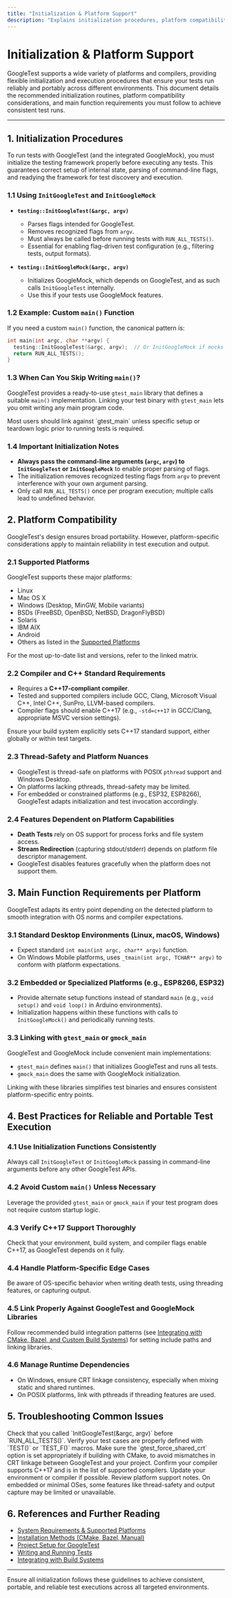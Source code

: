```yaml
---
title: "Initialization & Platform Support"
description: "Explains initialization procedures, platform compatibility, and main function requirements for running tests on different operating systems and compilers. Includes best practices for reliable and portable test execution."
---
```


# Initialization & Platform Support

GoogleTest supports a wide variety of platforms and compilers, providing flexible initialization and execution procedures that ensure your tests run reliably and portably across different environments. This document details the recommended initialization routines, platform compatibility considerations, and main function requirements you must follow to achieve consistent test runs.

---

## 1. Initialization Procedures

To run tests with GoogleTest (and the integrated GoogleMock), you must initialize the testing framework properly before executing any tests. This guarantees correct setup of internal state, parsing of command-line flags, and readying the framework for test discovery and execution.

### 1.1 Using `InitGoogleTest` and `InitGoogleMock`

- **`testing::InitGoogleTest(&argc, argv)`**

  - Parses flags intended for GoogleTest.
  - Removes recognized flags from `argv`.
  - Must always be called before running tests with `RUN_ALL_TESTS()`.
  - Essential for enabling flag-driven test configuration (e.g., filtering tests, output formats).

- **`testing::InitGoogleMock(&argc, argv)`**

  - Initializes GoogleMock, which depends on GoogleTest, and as such calls `InitGoogleTest` internally.
  - Use this if your tests use GoogleMock features.

### 1.2 Example: Custom `main()` Function

If you need a custom `main()` function, the canonical pattern is:

```cpp
int main(int argc, char **argv) {
  testing::InitGoogleTest(&argc, argv);  // Or InitGoogleMock if mocks are used
  return RUN_ALL_TESTS();
}
```

### 1.3 When Can You Skip Writing `main()`?

GoogleTest provides a ready-to-use `gtest_main` library that defines a suitable `main()` implementation. Linking your test binary with `gtest_main` lets you omit writing any main program code.

<Tip>
Most users should link against `gtest_main` unless specific setup or teardown logic prior to running tests is required.
</Tip>

### 1.4 Important Initialization Notes

- **Always pass the command-line arguments (`argc`, `argv`) to `InitGoogleTest` or `InitGoogleMock`** to enable proper parsing of flags.
- The initialization removes recognized testing flags from `argv` to prevent interference with your own argument parsing.
- Only call `RUN_ALL_TESTS()` once per program execution; multiple calls lead to undefined behavior.

## 2. Platform Compatibility

GoogleTest's design ensures broad portability. However, platform-specific considerations apply to maintain reliability in test execution and output.

### 2.1 Supported Platforms

GoogleTest supports these major platforms:

- Linux
- Mac OS X
- Windows (Desktop, MinGW, Mobile variants)
- BSDs (FreeBSD, OpenBSD, NetBSD, DragonFlyBSD)
- Solaris
- IBM AIX
- Android
- Others as listed in the [Supported Platforms](https://github.com/google/oss-policies-info/blob/main/foundational-cxx-support-matrix.md)

For the most up-to-date list and versions, refer to the linked matrix.

### 2.2 Compiler and C++ Standard Requirements

- Requires a **C++17-compliant compiler**.
- Tested and supported compilers include GCC, Clang, Microsoft Visual C++, Intel C++, SunPro, LLVM-based compilers.
- Compiler flags should enable C++17 (e.g., `-std=c++17` in GCC/Clang, appropriate MSVC version settings).

<Tip>
Ensure your build system explicitly sets C++17 standard support, either globally or within test targets.
</Tip>

### 2.3 Thread-Safety and Platform Nuances

- GoogleTest is thread-safe on platforms with POSIX `pthread` support and Windows Desktop.
- On platforms lacking pthreads, thread-safety may be limited.
- For embedded or constrained platforms (e.g., ESP32, ESP8266), GoogleTest adapts initialization and test invocation accordingly.

### 2.4 Features Dependent on Platform Capabilities

- **Death Tests** rely on OS support for process forks and file system access.
- **Stream Redirection** (capturing stdout/stderr) depends on platform file descriptor management.
- GoogleTest disables features gracefully when the platform does not support them.

## 3. Main Function Requirements per Platform

GoogleTest adapts its entry point depending on the detected platform to smooth integration with OS norms and compiler expectations.

### 3.1 Standard Desktop Environments (Linux, macOS, Windows)

- Expect standard `int main(int argc, char** argv)` function.
- On Windows Mobile platforms, uses `_tmain(int argc, TCHAR** argv)` to conform with platform expectations.

### 3.2 Embedded or Specialized Platforms (e.g., ESP8266, ESP32)

- Provide alternate setup functions instead of standard `main` (e.g., `void setup()` and `void loop()` in Arduino environments).
- Initialization happens within these functions with calls to `InitGoogleMock()` and periodically running tests.

### 3.3 Linking with `gtest_main` or `gmock_main`

GoogleTest and GoogleMock include convenient main implementations:

- `gtest_main` defines `main()` that initializes GoogleTest and runs all tests.
- `gmock_main` does the same with GoogleMock initialization.

Linking with these libraries simplifies test binaries and ensures consistent platform-specific entry points.

## 4. Best Practices for Reliable and Portable Test Execution

### 4.1 Use Initialization Functions Consistently

Always call `InitGoogleTest` or `InitGoogleMock` passing in command-line arguments before any other GoogleTest APIs.

### 4.2 Avoid Custom `main()` Unless Necessary

Leverage the provided `gtest_main` or `gmock_main` if your test program does not require custom startup logic.

### 4.3 Verify C++17 Support Thoroughly

Check that your environment, build system, and compiler flags enable C++17, as GoogleTest depends on it fully.

### 4.4 Handle Platform-Specific Edge Cases

Be aware of OS-specific behavior when writing death tests, using threading features, or capturing output.

### 4.5 Link Properly Against GoogleTest and GoogleMock Libraries

Follow recommended build integration patterns (see [Integrating with CMake, Bazel, and Custom Build Systems](/guides/real-world-integrations/integrating-with-build-systems)) for setting include paths and linking libraries.

### 4.6 Manage Runtime Dependencies

- On Windows, ensure CRT linkage consistency, especially when mixing static and shared runtimes.
- On POSIX platforms, link with pthreads if threading features are used.

## 5. Troubleshooting Common Issues

<AccordionGroup title="Common Initialization and Platform Issues">
<Accordion title="Tests Not Running or No Output">
Check that you called `InitGoogleTest(&argc, argv)` before `RUN_ALL_TESTS()`. Verify your test cases are properly defined with `TEST()` or `TEST_F()` macros.
</Accordion>
<Accordion title="Linker Errors on Windows Related to Runtime Libraries">
Make sure the `gtest_force_shared_crt` option is set appropriately if building with CMake, to avoid mismatches in CRT linkage between GoogleTest and your project.
</Accordion>
<Accordion title="Unsupported Compiler or Platform Errors">
Confirm your compiler supports C++17 and is in the list of supported compilers. Update your environment or compiler if possible.
</Accordion>
<Accordion title="Thread-Safety or Assertion Issues on Embedded Systems">
Review platform support notes. On embedded or minimal OSes, some features like thread-safety and output capture may be limited or unavailable.
</Accordion>
</AccordionGroup>

## 6. References and Further Reading

- [System Requirements & Supported Platforms](/getting-started/prerequisites-and-installation/system-requirements)
- [Installation Methods (CMake, Bazel, Manual)](/getting-started/prerequisites-and-installation/installation-methods)
- [Project Setup for GoogleTest](/getting-started/configuration-and-first-run/project-setup)
- [Writing and Running Tests](/api-reference/core-testing-apis/writing-tests)
- [Integrating with Build Systems](/guides/real-world-integrations/integrating-with-build-systems)

---

Ensure all initialization follows these guidelines to achieve consistent, portable, and reliable test executions across all targeted environments.